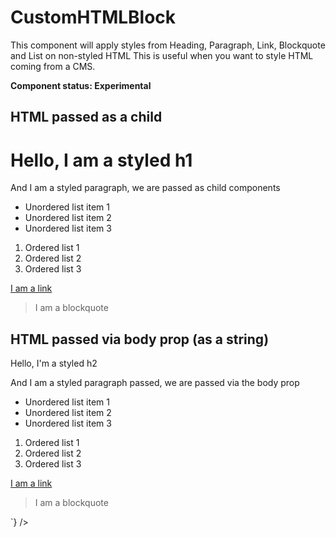 
<Meta title="UI/CustomHTMLBlock" component={CustomHTMLBlock} />

# CustomHTMLBlock

This component will apply styles from Heading, Paragraph, Link, Blockquote and List on non-styled HTML
This is useful when you want to style HTML coming from a CMS.

**Component status: Experimental**

## HTML passed as a child

<Preview>
  <Story name="HTML passed as a child">
    <CustomHTMLBlock>
      <h1>Hello, I am a styled h1</h1>
      <p>And I am a styled paragraph, we are passed as child components</p>
      <ul>
        <li>Unordered list item 1</li>
        <li>Unordered list item 2</li>
        <li>Unordered list item 3</li>
      </ul>
      <ol>
        <li>Ordered list 1</li>
        <li>Ordered list 2</li>
        <li>Ordered list 3</li>
      </ol>
      <a href="/">I am a link</a>
      <blockquote>I am a blockquote</blockquote>
    </CustomHTMLBlock>
  </Story>
</Preview>

## HTML passed via body prop (as a string)

<Preview>
  <Story name="HTML passed as via body prop (as a string)">
    <CustomHTMLBlock
      body={`
        <h2>Hello, I'm a styled h2</h2>
        <p>And I am a styled paragraph passed, we are passed via the body prop</p>
        <ul>
          <li>Unordered list item 1</li>
          <li>Unordered list item 2</li>
          <li>Unordered list item 3</li>
        </ul>
        <ol>
          <li>Ordered list 1</li>
          <li>Ordered list 2</li>
          <li>Ordered list 3</li>
        </ol>
        <a href="/">I am a link</a>
        <blockquote>I am a blockquote</blockquote>
      `}
    />
  </Story>
</Preview>
